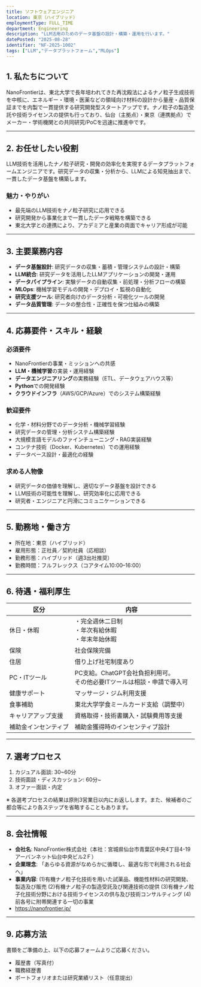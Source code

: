 ```yaml
---
title: ソフトウェアエンジニア
location: 東京（ハイブリッド）
employmentType: FULL_TIME
department: Engineering
description: "LLM活用のためのデータ基盤の設計・構築・運用を行います。"
datePosted: "2025-08-28"
identifier: "NF-2025-1002"
tags: ["LLM","データプラットフォーム","MLOps"]
---
```


## 1. 私たちについて

NanoFrontierは、東北大学で長年培われてきた再沈殿法によるナノ粒子生成技術を中核に、エネルギー・環境・医薬などの領域向け材料の設計から量産・品質保証までを内製で一貫提供する研究開発型スタートアップです。ナノ粒子の製造受託や技術ライセンスの提供も行っており、仙台（主拠点）・東京（連携拠点）でメーカー・学術機関との共同研究/PoCを迅速に推進中です。

---

## 2. **お任せしたい役割**

LLM技術を活用したナノ粒子研究・開発の効率化を実現するデータプラットフォームエンジニアです。研究データの収集・分析から、LLMによる知見抽出まで、一貫したデータ基盤を構築します。

### 魅力・やりがい

- 最先端のLLM技術をナノ粒子研究に応用できる
- 研究開発から事業化まで一貫したデータ戦略を構築できる
- 東北大学との連携により、アカデミアと産業の両面でキャリア形成が可能

---

## 3. 主要業務内容

- **データ基盤設計**: 研究データの収集・蓄積・管理システムの設計・構築
- **LLM統合**: 研究データを活用したLLMアプリケーションの開発・運用
- **データパイプライン**: 実験データの自動収集・前処理・分析フローの構築
- **MLOps**: 機械学習モデルの開発・デプロイ・監視の自動化
- **研究支援ツール**: 研究者向けのデータ分析・可視化ツールの開発
- **データ品質管理**: データの整合性・正確性を保つ仕組みの構築

---

## 4. 応募要件・スキル・経験

### 必須要件

- NanoFrontierの事業・ミッションへの共感
- **LLM・機械学習**の実装・運用経験
- **データエンジニアリング**の実務経験（ETL、データウェアハウス等）
- **Python**での開発経験
- **クラウドインフラ**（AWS/GCP/Azure）でのシステム構築経験

### 歓迎要件

- 化学・材料分野でのデータ分析・機械学習経験
- 研究データの管理・分析システム構築経験
- 大規模言語モデルのファインチューニング・RAG実装経験
- コンテナ技術（Docker、Kubernetes）での運用経験
- データベース設計・最適化の経験

### 求める人物像

- 研究データの価値を理解し、適切なデータ基盤を設計できる
- LLM技術の可能性を理解し、研究効率化に応用できる
- 研究者・エンジニアと円滑にコミュニケーションできる

---

## 5. 勤務地・働き方

- 所在地：東京（ハイブリッド）
- 雇用形態：正社員／契約社員（応相談）
- 勤務形態：ハイブリッド（週3出社推奨）
- 勤務時間：フルフレックス（コアタイム10:00–16:00）

---

## 6. 待遇・福利厚生

| 区分 | 内容 |
| --- | --- |
| 休日・休暇 | ・完全週休二日制<br/>・年次有給休暇<br/>・年末年始休暇 |
| 保険 | 社会保険完備 |
| 住居 | 借り上げ社宅制度あり |
| PC・ITツール | PC支給。ChatGPT会社負担利用可。<br/>その他必要ITツールは相談・申請で導入可 |
| 健康サポート | マッサージ・ジム利用支援 |
| 食事補助 | 東北大学学食ミールカード支給（調整中） |
| キャリアアップ支援 | 資格取得・技術書購入・試験費用等支援 |
| 補助金インセンティブ | 補助金獲得時のインセンティブ設計 |

---

## 7. 選考プロセス

1. カジュアル面談: 30~60分
2. 技術面談・ディスカッション: 60分~
3. オファー面談・内定

※ 各選考プロセスの結果は原則3営業日以内にお返しします。また、候補者のご都合等により各ステップを省略することもあります。

---

## 8. 会社情報

- **会社名**: NanoFrontier株式会社（本社：宮城県仙台市青葉区中央4丁目4-19アーバンネット仙台中央ビル2Ｆ）
- **企業理念**: 「あらゆる資源がなめらかに循環し、最適な形で利用される社会へ」
- **事業内容**: 
  (1)有機ナノ粒子化技術を用いた試薬品、機能性材料の研究開発、製造及び販売
  (2)有機ナノ粒子の製造受託及び関連技術の提供
  (3)有機ナノ粒子化技術分野における技術ライセンスの供与及び技術コンサルティング
  (4)前各号に附帯関連する一切の事業
- https://nanofrontier.jp/

---

## 9. 応募方法

書類をご準備の上、以下の応募フォームよりご応募ください。

- 履歴書（写真付）
- 職務経歴書
- ポートフォリオまたは研究業績リスト（任意提出）


